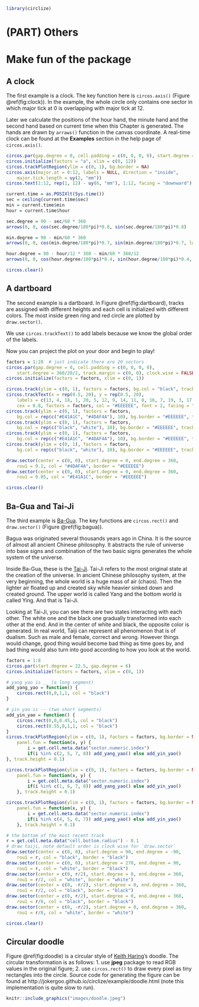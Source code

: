 
```r
library(circlize)
```

# (PART) Others

# Make fun of the package {#make-fun-of-the-package}

## A clock

The first example is a clock. The key function here is `circos.axis()` (Figure
\@ref(fig:clock)). In the example, the whole circle only contains one sector in
which major tick at 0 is overlapping with major tick at 12.

Later we calculate the positions of the hour hand, the minute hand and the second hand
based on current time when this Chapter is generated. The hands are drawn by `arraws()` function
in the canvas coordinate. A real-time clock can be found at the **Examples** section in
the help page of `circos.axis()`.

```r
circos.par(gap.degree = 0, cell.padding = c(0, 0, 0, 0), start.degree = 90)
circos.initialize(factors = "a", xlim = c(0, 12))
circos.trackPlotRegion(ylim = c(0, 1), bg.border = NA)
circos.axis(major.at = 0:12, labels = NULL, direction = "inside", 
    major.tick.length = uy(2, "mm"))
circos.text(1:12, rep(1, 12) - uy(6, "mm"), 1:12, facing = "downward")

current.time = as.POSIXlt(Sys.time())
sec = ceiling(current.time$sec)
min = current.time$min
hour = current.time$hour

sec.degree = 90 - sec/60 * 360
arrows(0, 0, cos(sec.degree/180*pi)*0.8, sin(sec.degree/180*pi)*0.8)

min.degree = 90 - min/60 * 360
arrows(0, 0, cos(min.degree/180*pi)*0.7, sin(min.degree/180*pi)*0.7, lwd = 2)   

hour.degree = 90 - hour/12 * 360 - min/60 * 360/12
arrows(0, 0, cos(hour.degree/180*pi)*0.4, sin(hour.degree/180*pi)*0.4, lwd = 2)

circos.clear()
```

## A dartboard

The second example is a dartboard. In Figure \@ref(fig:dartboard), tracks are assigned with
different heights and each cell is initialized with different colors. The most
inside green ring and red circle are plotted by `draw.sector()`.

We use `circos.trackText()` to add labels because we know the global order of the labels.

Now you can project the plot on your door and begin to play!

```r
factors = 1:20  # just indicate there are 20 sectors
circos.par(gap.degree = 0, cell.padding = c(0, 0, 0, 0),
    start.degree = 360/20/2, track.margin = c(0, 0), clock.wise = FALSE)
circos.initialize(factors = factors, xlim = c(0, 1))

circos.track(ylim = c(0, 1), factors = factors, bg.col = "black", track.height = 0.15)
circos.trackText(x = rep(0.5, 20), y = rep(0.5, 20),
    labels = c(13, 4, 18, 1, 20, 5, 12, 9, 14, 11, 8, 16, 7, 19, 3, 17, 2, 15, 10, 6),
    cex = 0.8, factors = factors, col = "#EEEEEE", font = 2, facing = "downward")
circos.track(ylim = c(0, 1), factors = factors,
    bg.col = rep(c("#E41A1C", "#4DAF4A"), 10), bg.border = "#EEEEEE", track.height = 0.05)
circos.track(ylim = c(0, 1), factors = factors,
    bg.col = rep(c("black", "white"), 10), bg.border = "#EEEEEE", track.height = 0.275)
circos.track(ylim = c(0, 1), factors = factors,
    bg.col = rep(c("#E41A1C", "#4DAF4A"), 10), bg.border = "#EEEEEE", track.height = 0.05)
circos.track(ylim = c(0, 1), factors = factors, 
    bg.col = rep(c("black", "white"), 10), bg.border = "#EEEEEE", track.height = 0.375)

draw.sector(center = c(0, 0), start.degree = 0, end.degree = 360,
    rou1 = 0.1, col = "#4DAF4A", border = "#EEEEEE")
draw.sector(center = c(0, 0), start.degree = 0, end.degree = 360,
    rou1 = 0.05, col = "#E41A1C", border = "#EEEEEE")

circos.clear()
```

## Ba-Gua and Tai-Ji

The third example is [Ba-Gua](https://en.wikipedia.org/wiki/Bagua). The
key functions are `circos.rect()` and `draw.sector()` (Figure \@ref(fig:bagua)). 

Bagua was originated several thousands years ago in China. It is the source of
almost all ancient Chinese philosophy. It abstracts the rule of universe into
base signs and combination of the two basic signs generates the whole system
of the universe.

Inside Ba-Gua, these is the [Tai-Ji](http://en.wikipedia.org/wiki/Taiji_(philosophy)). Tai-Ji refers to the
most original state at the creation of the universe. In ancient Chinese
philosophy system, at the very beginning, the whole world is a huge mass of
air (chaos). Then the lighter air floated up and created sky while heavier
sinked down and created ground. The upper world is called Yang and the bottom
world is called Ying. And that is Tai-Ji.

Looking at Tai-Ji, you can see there are two states interacting with each
other. The white one and the black one gradually transformed into each other
at the end. And in the center of white and black, the opposite color is
generated. In real world, Taiji can represent all phenomenon that is of
dualism. Such as male and female, correct and wrong. However things would
change, good thing would become bad thing as time goes by, and bad thing would
also turn into good according to how you look at the world.

```r
factors = 1:8
circos.par(start.degree = 22.5, gap.degree = 6)
circos.initialize(factors = factors, xlim = c(0, 1))

# yang yao is __ (a long segment)
add_yang_yao = function() {
    circos.rect(0,0,1,1, col = "black")
}

# yin yao is -- (two short segments)
add_yin_yao = function() {
    circos.rect(0,0,0.45,1, col = "black")
    circos.rect(0.55,0,1,1, col = "black")
}
circos.trackPlotRegion(ylim = c(0, 1), factors = factors, bg.border = NA,
    panel.fun = function(x, y) {
        i = get.cell.meta.data("sector.numeric.index")
        if(i %in% c(2, 5, 7, 8)) add_yang_yao() else add_yin_yao()
}, track.height = 0.1)

circos.trackPlotRegion(ylim = c(0, 1), factors = factors, bg.border = NA,
    panel.fun = function(x, y) {
        i = get.cell.meta.data("sector.numeric.index")
        if(i %in% c(1, 6, 7, 8)) add_yang_yao() else add_yin_yao()
    }, track.height = 0.1)

circos.trackPlotRegion(ylim = c(0, 1), factors = factors, bg.border = NA, 
    panel.fun = function(x, y) {
        i = get.cell.meta.data("sector.numeric.index")
        if(i %in% c(4, 5, 6, 7)) add_yang_yao() else add_yin_yao()
    }, track.height = 0.1)

# the bottom of the most recent track
r = get.cell.meta.data("cell.bottom.radius") - 0.1
# draw taiji, note default order is clock wise for `draw.sector`
draw.sector(center = c(0, 0), start.degree = 90, end.degree = -90,
    rou1 = r, col = "black", border = "black")
draw.sector(center = c(0, 0), start.degree = 270, end.degree = 90,
    rou1 = r, col = "white", border = "black")
draw.sector(center = c(0, r/2), start.degree = 0, end.degree = 360,
    rou1 = r/2, col = "white", border = "white")
draw.sector(center = c(0, -r/2), start.degree = 0, end.degree = 360,
    rou1 = r/2, col = "black", border = "black")
draw.sector(center = c(0, r/2), start.degree = 0, end.degree = 360,
    rou1 = r/8, col = "black", border = "black")
draw.sector(center = c(0, -r/2), start.degree = 0, end.degree = 360,
    rou1 = r/8, col = "white", border = "white")

circos.clear()
```

## Circular doodle

Figure \@ref(fig:doodle) is a circular style of [Keith Haring](https://en.wikipedia.org/wiki/Keith_Haring)'s doodle. The
circular transformation is as follows: 1. use **jpeg** package to read RGB
values in the original figure; 2. use `circos.rect()` to draw every pixel as
tiny rectangles into the circle. Source code for generating the figure can be
found at http://jokergoo.github.io/circlize/example/doodle.html (note this implementation is quite slow to run).

```r
knitr::include_graphics("images/doodle.jpeg")
```


